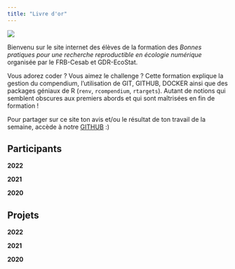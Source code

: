 ```yaml
---
title: "Livre d'or"
---
```


![](data/logo_tout_fondvert.png){fig-align="center"}

Bienvenu sur le site internet des élèves de la formation des *Bonnes pratiques pour une recherche reproductible en écologie numérique* organisée par le FRB-Cesab et GDR-EcoStat.

Vous adorez coder ? Vous aimez le challenge ? Cette formation explique la gestion du compendium, l'utilisation de GIT, GITHUB, DOCKER ainsi que des packages géniaux de R (`renv`, `rcompendium`, `rtargets`). Autant de notions qui semblent obscures aux premiers abords et qui sont maîtrisées en fin de formation !

Pour partager sur ce site ton avis et/ou le résultat de ton travail de la semaine, accède à notre [GITHUB](https://github.com/marinebnt/livretdor) :) 

::: panel-tabset
## Participants

**2022**

**2021**

**2020**
:::

::: panel-tabset
## Projets

**2022**

**2021**

**2020**
:::
